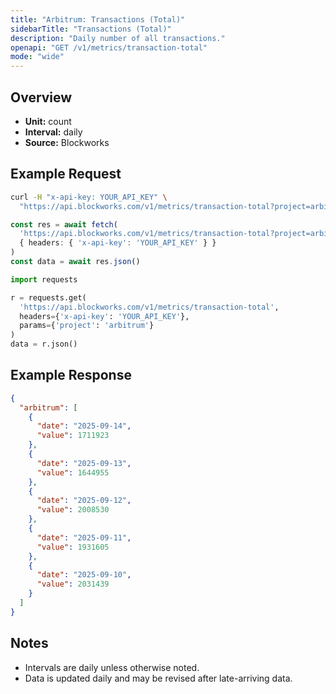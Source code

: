 ```yaml
---
title: "Arbitrum: Transactions (Total)"
sidebarTitle: "Transactions (Total)"
description: "Daily number of all transactions."
openapi: "GET /v1/metrics/transaction-total"
mode: "wide"
---
```


## Overview

- **Unit:** count
- **Interval:** daily
- **Source:** Blockworks

## Example Request

<CodeGroup>

```bash cURL
curl -H "x-api-key: YOUR_API_KEY" \
  "https://api.blockworks.com/v1/metrics/transaction-total?project=arbitrum"
```

```typescript TypeScript
const res = await fetch(
  'https://api.blockworks.com/v1/metrics/transaction-total?project=arbitrum',
  { headers: { 'x-api-key': 'YOUR_API_KEY' } }
)
const data = await res.json()
```

```python Python
import requests

r = requests.get(
  'https://api.blockworks.com/v1/metrics/transaction-total',
  headers={'x-api-key': 'YOUR_API_KEY'},
  params={'project': 'arbitrum'}
)
data = r.json()
```

</CodeGroup>

## Example Response

```json
{
  "arbitrum": [
    {
      "date": "2025-09-14",
      "value": 1711923
    },
    {
      "date": "2025-09-13",
      "value": 1644955
    },
    {
      "date": "2025-09-12",
      "value": 2008530
    },
    {
      "date": "2025-09-11",
      "value": 1931605
    },
    {
      "date": "2025-09-10",
      "value": 2031439
    }
  ]
}
```

## Notes
- Intervals are daily unless otherwise noted.
- Data is updated daily and may be revised after late-arriving data.